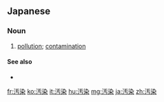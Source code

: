 {{also|污染}}
==Japanese==
{{ja-kanjitab|お|せん|yomi=o}}

===Noun===
{{ja-noun|おせん}}

# [[pollution]]; [[contamination]]

====See also====
* {{ja-r|公害|こうがい|pollution}}

[[fr:汚染]]
[[ko:汚染]]
[[it:汚染]]
[[hu:汚染]]
[[mg:汚染]]
[[ja:汚染]]
[[zh:汚染]]